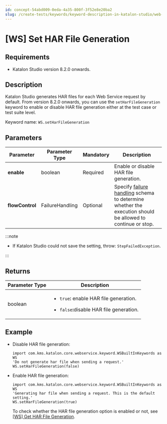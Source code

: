 ```yaml
---
id: concept-54abd009-0eda-4a35-800f-3f52e8e20ba2
slug: /create-tests/keywords/keyword-description-in-katalon-studio/web-service-keywords/ws-set-har-file-generation
---
```


# \[WS\] Set HAR File Generation

## Requirements

-   Katalon Studio version 8.2.0 onwards.


## Description

Katalon Studio generates HAR files for each Web Service request by default. From version 8.2.0 onwards, you can use the <code>setHarFileGeneration</code> keyword to enable or disable HAR file generation either at the test case or test suite level.

Keyword name: <code>WS.setHarFileGeneration</code>

## Parameters

<table><tr><th>Parameter</th><th>Parameter Type</th><th>Mandatory</th><th>Description</th></tr><tbody><tr><td  colspan="1"  rowspan="1"  td><strong>enable</strong></td><td  colspan="0"  rowspan="1"  td>boolean</td><td  colspan="-1"  rowspan="1"  td>Required</td><td>Enable or disable HAR file generation.</td></tr><tr><td  colspan="1"  rowspan="1"  td><strong>flowControl</strong></td><td  colspan="0"  rowspan="1"  td>FailureHandling</td><td  colspan="-1"  rowspan="1"  td>Optional</td><td>Specify <a href="/maintain/configure-failure-handling-settings-in-katalon-studio" >failure handling</a> schema to determine whether the execution should be allowed to continue or stop.</td></tr></tbody></table>


:::note

-   If Katalon Studio could not save the setting, throw: <code>StepFailedException</code>.


:::

## Returns

<table><tr><th>Parameter Type</th><th>Description</th></tr><tbody><tr><td  colspan="1"  rowspan="1"  td>boolean</td><td  colspan="0"  rowspan="1"  td><ul><li><code>true</code><strong>:</strong> enable HAR file generation.</li></ul><ul><li><p><code>false</code><strong>:</strong>disable HAR file generation.</p></li></ul></td></tr></tbody></table>

## Example

-   Disable HAR file generation:

    ```
    import com.kms.katalon.core.webservice.keyword.WSBuiltInKeywords as WS 
    'Do not generate har file when sending a request.'
    WS.setHarFileGeneration(false)
    ```

-   Enable HAR file generation:

    ```
    import com.kms.katalon.core.webservice.keyword.WSBuiltInKeywords as WS 
    'Generating har file when sending a request. This is the default setting.'
    WS.setHarFileGeneration(true)
    ```

    To check whether the HAR file generation option is enabled or not, see [\[WS\] Get HAR File Generation](/create-tests/keywords/keyword-description-in-katalon-studio/web-service-keywords/ws-get-har-file-generation).